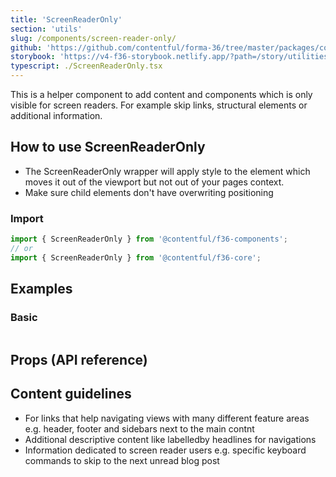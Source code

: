 ```yaml
---
title: 'ScreenReaderOnly'
section: 'utils'
slug: /components/screen-reader-only/
github: 'https://github.com/contentful/forma-36/tree/master/packages/core/src/ScreenReaderOnly'
storybook: 'https://v4-f36-storybook.netlify.app/?path=/story/utilities-screenreaderonly--basic'
typescript: ./ScreenReaderOnly.tsx
---
```


This is a helper component to add content and components which is only visible for screen readers. For example skip links, structural elements or additional information.

## How to use ScreenReaderOnly

- The ScreenReaderOnly wrapper will apply style to the element which moves it out of the viewport but not out of your pages context.
- Make sure child elements don't have overwriting positioning

### Import

```js static=true
import { ScreenReaderOnly } from '@contentful/f36-components';
// or
import { ScreenReaderOnly } from '@contentful/f36-core';
```

## Examples

### Basic

```jsx file=examples/ScreenReaderOnlyExample.tsx

```

## Props (API reference)

<PropsTable of="ScreenReaderOnly" />

## Content guidelines

- For links that help navigating views with many different feature areas e.g. header, footer and sidebars next to the main contnt
- Additional descriptive content like labelledby headlines for navigations
- Information dedicated to screen reader users e.g. specific keyboard commands to skip to the next unread blog post

